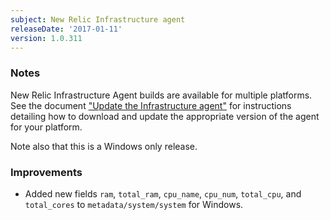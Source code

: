 ```yaml
---
subject: New Relic Infrastructure agent
releaseDate: '2017-01-11'
version: 1.0.311
---
```


### Notes

New Relic Infrastructure Agent builds are available for multiple platforms. See the document ["Update the Infrastructure agent"](https://docs.newrelic.com/docs/infrastructure/new-relic-infrastructure/installation/update-infrastructure-agent) for instructions detailing how to download and update the appropriate version of the agent for your platform.

Note also that this is a Windows only release.

### Improvements

* Added new fields `ram`, `total_ram`, `cpu_name`, `cpu_num`, `total_cpu`, and `total_cores` to `metadata/system/system` for Windows.

